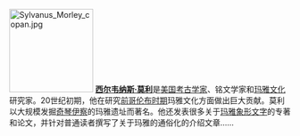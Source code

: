 [[File:Sylvanus_Morley_copan.jpg|150px]]
'''[[西尔韦纳斯·莫利|西尔韦纳斯·莫利]]'''是[[美国|美国]][[考古学|考古学家]]、铭文学家和[[玛雅文化|玛雅文化]]研究家。20世纪初期，他在研究[[前哥伦布时期|前哥伦布时期]]玛雅文化方面做出巨大贡献。莫利以大规模发掘[[奇琴伊察|奇琴伊察]]的玛雅遗址而著名。他还发表很多关于[[玛雅象形文字|玛雅象形文字]]的专著和论文，并针对普通读者撰写了关于玛雅的通俗化的介绍文章……